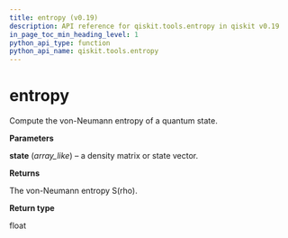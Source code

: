 ```yaml
---
title: entropy (v0.19)
description: API reference for qiskit.tools.entropy in qiskit v0.19
in_page_toc_min_heading_level: 1
python_api_type: function
python_api_name: qiskit.tools.entropy
---
```


# entropy

<Function id="qiskit.tools.entropy" isDedicatedPage={true} github="https://github.com/qiskit/qiskit/tree/stable/0.14/qiskit/tools/qi/qi.py" signature="entropy(state)">
  Compute the von-Neumann entropy of a quantum state.

  **Parameters**

  **state** (*array\_like*) – a density matrix or state vector.

  **Returns**

  The von-Neumann entropy S(rho).

  **Return type**

  float
</Function>

